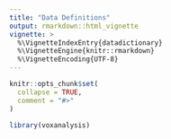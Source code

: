 ```yaml
---
title: "Data Definitions"
output: rmarkdown::html_vignette
vignette: >
  %\VignetteIndexEntry{datadictionary}
  %\VignetteEngine{knitr::rmarkdown}
  %\VignetteEncoding{UTF-8}
---
```


```r
knitr::opts_chunk$set(
  collapse = TRUE,
  comment = "#>"
)
```

```r
library(voxanalysis)
```
